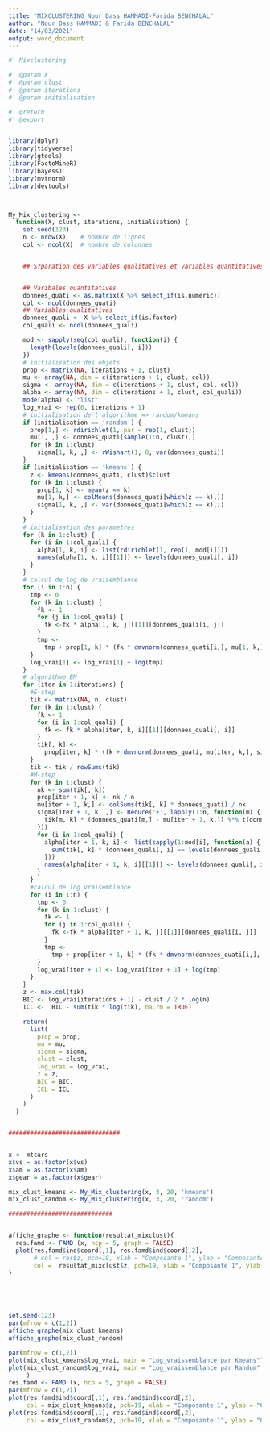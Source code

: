 ---
title: "MIXCLUSTERING_Nour Dass HAMMADI-Farida BENCHALAL"
author: "Nour Dass HAMMADI & Farida BENCHALAL"
date: "14/03/2021"
output: word_document
---
```{r}
#' Mixclustering

#' @param X
#' @param clust
#' @param iterations
#' @param initialisation

#' @return
#' @export


library(dplyr)
library(tidyverse)
library(gtools)
library(FactoMineR)
library(bayess)
library(mvtnorm)
library(devtools)



My_Mix_clustering <-
  function(X, clust, iterations, initialisation) {
    set.seed(123)
    n <- nrow(X)    # nombre de lignes
    col <- ncol(X)  # nombre de colonnes


    ## S?paration des variables qualitatives et variables quantitatives:


    ## Varibales quantitatives
    donnees_quati <- as.matrix(X %>% select_if(is.numeric))
    col <- ncol(donnees_quati)
    ## Variables qualitatives
    donnees_quali <- X %>% select_if(is.factor)
    col_quali <- ncol(donnees_quali)

    mod <- sapply(seq(col_quali), function(i) {
      length(levels(donnees_quali[, i]))
    })
    # initialisation des objets
    prop <- matrix(NA, iterations + 1, clust)
    mu <- array(NA, dim = c(iterations + 1, clust, col))
    sigma <- array(NA, dim = c(iterations + 1, clust, col, col))
    alpha <- array(NA, dim = c(iterations + 1, clust, col_quali))
    mode(alpha) <- "list"
    log_vrai <- rep(0, iterations + 1)
    # initialisation de l'algorithme => random/kmeans
    if (initialisation == 'random') {
      prop[1,] <- rdirichlet(1, par = rep(1, clust))
      mu[1, ,] <- donnees_quati[sample(1:n, clust),]
      for (k in 1:clust)
        sigma[1, k, ,] <- rWishart(1, 8, var(donnees_quati))
    }
    if (initialisation == 'kmeans') {
      z <- kmeans(donnees_quati, clust)$clust
      for (k in 1:clust) {
        prop[1, k] <- mean(z == k)
        mu[1, k,] <- colMeans(donnees_quati[which(z == k),])
        sigma[1, k, ,] <- var(donnees_quati[which(z == k),])
      }
    }
    # initialisation des parametres
    for (k in 1:clust) {
      for (i in 1:col_quali) {
        alpha[1, k, i] <- list(rdirichlet(1, rep(1, mod[i])))
        names(alpha[1, k, i][[1]]) <- levels(donnees_quali[, i])
      }
    }
    # calcul de log de vraisemblance
    for (i in 1:n) {
      tmp <- 0
      for (k in 1:clust) {
        fk <- 1
        for (j in 1:col_quali) {
          fk <-fk * alpha[1, k, j][[1]][donnees_quali[i, j]]
        }
        tmp <-
          tmp + prop[1, k] * (fk * dmvnorm(donnees_quati[i,], mu[1, k,], sigma[1, k, ,]))
      }
      log_vrai[1] <- log_vrai[1] + log(tmp)
    }
    # algorithme EM
    for (iter in 1:iterations) {
      #E-step
      tik <- matrix(NA, n, clust)
      for (k in 1:clust) {
        fk <- 1
        for (i in 1:col_quali) {
          fk <- fk * alpha[iter, k, i][[1]][donnees_quali[, i]]
        }
        tik[, k] <-
          prop[iter, k] * (fk + dmvnorm(donnees_quati, mu[iter, k,], sigma[iter, k, ,]))
      }
      tik <- tik / rowSums(tik)
      #M-step
      for (k in 1:clust) {
        nk <- sum(tik[, k])
        prop[iter + 1, k] <- nk / n
        mu[iter + 1, k,] <- colSums(tik[, k] * donnees_quati) / nk
        sigma[iter + 1, k, ,] <- Reduce('+', lapply(1:n, function(m) {
          tik[m, k] * (donnees_quati[m,] - mu[iter + 1, k,]) %*% t(donnees_quati[m,] - mu[iter + 1, k,]) / nk
        }))
        for (i in 1:col_quali) {
          alpha[iter + 1, k, i] <- list(sapply(1:mod[i], function(a) {
            sum(tik[, k] * (donnees_quali[, i] == levels(donnees_quali[, i])[a])) / nk
          }))
          names(alpha[iter + 1, k, i][[1]]) <- levels(donnees_quali[, i])
        }
      }
      #calcul de log vraisemblance
      for (i in 1:n) {
        tmp <- 0
        for (k in 1:clust) {
          fk <- 1
          for (j in 1:col_quali) {
            fk <-fk * alpha[iter + 1, k, j][[1]][donnees_quali[i, j]]
          }
          tmp <-
            tmp + prop[iter + 1, k] * (fk * dmvnorm(donnees_quati[i,], mu[iter + 1, k,], sigma[iter + 1, k, ,]))
        }
        log_vrai[iter + 1] <- log_vrai[iter + 1] + log(tmp)
      }
    }
    z <- max.col(tik)
    BIC <- log_vrai[iterations + 1] - clust / 2 * log(n)
    ICL <-  BIC - sum(tik * log(tik), na.rm = TRUE)

    return(
      list(
        prop = prop,
        mu = mu,
        sigma = sigma,
        clust = clust,
        log_vrai = log_vrai,
        z = z,
        BIC = BIC,
        ICL = ICL
      )
    )
  }


###############################


x <- mtcars
x$vs = as.factor(x$vs)
x$am = as.factor(x$am)
x$gear = as.factor(x$gear)

mix_clust_kmeans <- My_Mix_clustering(x, 3, 20, 'kmeans')
mix_clust_random <- My_Mix_clustering(x, 3, 20, 'random')

#############################


affiche_graphe <- function(resultat_mixclust){
  res.famd <- FAMD (x, ncp = 5, graph = FALSE)
  plot(res.famd$ind$coord[,1], res.famd$ind$coord[,2],
       # col = res$z, pch=19, xlab = "Composante 1", ylab = "Composante 2")
       col =  resultat_mixclust$z, pch=19, xlab = "Composante 1", ylab = "Composante 2")
}





set.seed(123)
par(mfrow = c(1,2))
affiche_graphe(mix_clust_kmeans)
affiche_graphe(mix_clust_random)

par(mfrow = c(1,2))
plot(mix_clust_kmeans$log_vrai, main = "Log_vraissemblance par Kmeans")
plot(mix_clust_random$log_vrai, main = "Log_vraissemblance par Random"
     )
res.famd <- FAMD (x, ncp = 5, graph = FALSE)
par(mfrow = c(1,2))
plot(res.famd$ind$coord[,1], res.famd$ind$coord[,2],
     col = mix_clust_kmeans$z, pch=19, xlab = "Composante 1", ylab = "Composante 2", main = "Mix Clustering par Kmeans")
plot(res.famd$ind$coord[,1], res.famd$ind$coord[,2],
     col = mix_clust_random$z, pch=19, xlab = "Composante 1", ylab = "Composante 2", main = "Mix Clustering par Random")




```


